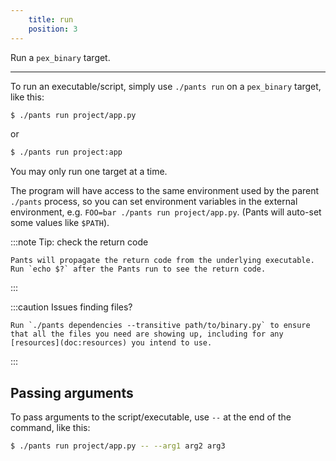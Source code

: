 ```yaml
---
    title: run
    position: 3
---
```


Run a `pex_binary` target.

---

To run an executable/script, simply use `./pants run` on a `pex_binary` target, like this:

```bash
$ ./pants run project/app.py
```

or

```bash
$ ./pants run project:app
```

You may only run one target at a time.

The program will have access to the same environment used by the parent `./pants` process, so you can set environment variables in the external environment, e.g. `FOO=bar ./pants run project/app.py`. (Pants will auto-set some values like `$PATH`).

:::note Tip: check the return code

```
Pants will propagate the return code from the underlying executable. Run `echo $?` after the Pants run to see the return code.

```

:::

:::caution Issues finding files?

```
Run `./pants dependencies --transitive path/to/binary.py` to ensure that all the files you need are showing up, including for any [resources](doc:resources) you intend to use.

```

:::

## Passing arguments

To pass arguments to the script/executable, use `--` at the end of the command, like this:

```bash
$ ./pants run project/app.py -- --arg1 arg2 arg3
```
